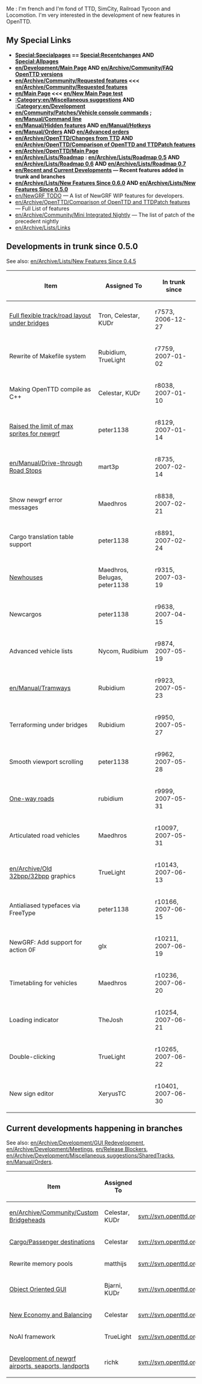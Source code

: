 Me : I'm french and I'm fond of TTD, SimCity, Railroad Tycoon and Locomotion. I'm very interested in the development of new features in OpenTTD.
== My Special Links ==
* '''[[Special:Specialpages]] == [[Special:Recentchanges]] AND [[Special:Allpages]]'''
* '''[[en/Development/Main Page]] AND [[en/Archive/Community/FAQ OpenTTD versions]]'''
* '''[[en/Archive/Community/Requested features]] <<< [[en/Archive/Community/Requested features]]'''
* '''[[en/Main Page]] <<< [[en/New Main Page test]]'''
* '''[[:Category:en/Miscellaneous suggestions]] AND [[:Category:en/Development]]'''
* '''[[en/Community/Patches/Vehicle console commands]] ; [[en/Manual/Command line]]'''
* '''[[en/Manual/Hidden features]]  AND  [[en/Manual/Hotkeys]]'''
* '''[[en/Manual/Orders]]  AND  [[en/Advanced orders]]'''
* '''[[en/Archive/OpenTTD/Changes from TTD]] AND [[en/Archive/OpenTTD/Comparison of OpenTTD and TTDPatch features]]'''
* '''[[en/Archive/OpenTTD/Main Page]] '''
* '''[[en/Archive/Lists/Roadmap]] : [[en/Archive/Lists/Roadmap 0.5]] AND [[en/Archive/Lists/Roadmap 0.6]] AND [[en/Archive/Lists/Roadmap 0.7]]'''
* '''[[en/Recent and Current Developments]] &mdash; Recent features added in trunk and branches'''
* '''[[en/Archive/Lists/New Features Since 0.6.0]] AND [[en/Archive/Lists/New Features Since 0.5.0]]'''
* [[en/NewGRF TODO]] &mdash; A list of NewGRF WIP features for developers.
* [[en/Archive/OpenTTD/Comparison of OpenTTD and TTDPatch features]] &mdash; Full List of features
* [[en/Archive/Community/Mini Integrated Nightly]] &mdash; The list of patch of the precedent nightly
* [[en/Archive/Lists/Links]]

{{Page:en/Manual/NewGRF}}

== Developments in trunk since 0.5.0 ==

See also: [[en/Archive/Lists/New Features Since 0.4.5]]

{| border="1"
|-
! Item !! Assigned To !! In trunk since
|-
|[[en/Archive/Manual/New Bridges|Full flexible track/road layout under bridges]] || Tron, Celestar, KUDr || r7573, 2006-12-27
|-
|Rewrite of Makefile system || Rubidium, TrueLight || r7759, 2007-01-02 
|-
|Making OpenTTD compile as C++ || Celestar, KUDr || r8038, 2007-01-10 
|-
|[[en/Archive/Community/NewGRF FAQ#when-i-load-openttd-i-see-an-error-that-tells-me-i-have-too-many-sprites-loaded-and-the-program-terminates-what-causes-this|Raised the limit of max sprites for newgrf]] || peter1138 || r8129, 2007-01-14 
|-
|[[en/Manual/Drive-through Road Stops]] || mart3p || r8735, 2007-02-14 
|-
|Show newgrf error messages || Maedhros || r8838, 2007-02-21 
|-
|Cargo translation table support || peter1138 || r8891, 2007-02-24
|-
|[[en/Archive/Manual/NewGRF Houses|Newhouses]] || Maedhros, Belugas, peter1138 || r9315, 2007-03-19
|-
|Newcargos || peter1138 || r9638, 2007-04-15
|-
|Advanced vehicle lists || Nycom, Rudibium || r9874, 2007-05-19
|-
|[[en/Manual/Tramways]] || Rubidium || r9923, 2007-05-23
|-
|Terraforming under bridges || Rubidium || r9950, 2007-05-27
|-
|Smooth viewport scrolling || peter1138 || r9962, 2007-05-28
|-
|[[en/Manual/Roadway construction#building-one-way-roads|One-way roads]] || rubidium || r9999, 2007-05-31
|-
|Articulated road vehicles || Maedhros || r10097, 2007-05-31
|-
|[[en/Archive/Old 32bpp/32bpp]] graphics || TrueLight || r10143, 2007-06-13
|-
|Antialiased typefaces via FreeType || peter1138 || r10166, 2007-06-15
|-
|NewGRF: Add support for action 0F || glx || r10211, 2007-06-19
|-
|Timetabling for vehicles || Maedhros || r10236, 2007-06-20
|-
|Loading indicator || TheJosh || r10254, 2007-06-21
|-
|Double-clicking || TrueLight || r10265, 2007-06-22
|-
|New sign editor || XeryusTC || r10401, 2007-06-30
|}

== Current developments happening in branches ==

See also: [[en/Archive/Development/GUI Redevelopment]], [[en/Archive/Development/Meetings]], [[en/Release Blockers]], [[en/Archive/Development/Miscellaneous suggestions/SharedTracks]], [[en/Manual/Orders]].

{| border="1"
|-
! Item !! Assigned To !! SVN path !! Binaries
|-
|[[en/Archive/Community/Custom Bridgeheads]] || Celestar, KUDr || svn://svn.openttd.org/branches/custombridgeheads || None
|-
|[[en/Cargo Packets|Cargo/Passenger destinations]] || Celestar || svn://svn.openttd.org/branches/cargo-packets || None
|-
|Rewrite memory pools || matthijs || svn://svn.openttd.org/branches/mempool || None
|-
|[[en/Archive/Development/GUI Redevelopment|Object Oriented GUI]] || Bjarni, KUDr || svn://svn.openttd.org/branches/cpp_gui || None
|-
|[[en/New Economy and Balancing|New Economy and Balancing]] || Celestar || svn://svn.openttd.org/branches/gamebalance || None
|-
|NoAI framework || TrueLight || svn://svn.openttd.org/branches/noai || None
|-
|[[en/Archive/Development/NewGRF (Air)Ports|Development of newgrf airports, seaports, landports]] || richk   || svn://svn.openttd.org/branches/NewGRF_ports || None
|}